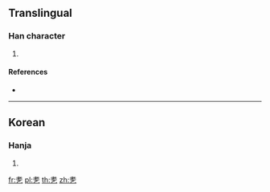==Translingual==

===Han character===
{{Han char|rn=5|rad=乙|as=06|sn=7|four=40717|canj=JPN|ids=⿱老乙}}

# {{defn|Han|sort=乙06}}

====References====
* {{Han ref|kx=0084.161|dkj=|dj=|hdz=|uh=3417|ud=13335|bh=|bd=}}

----

==Korean==

===Hanja===
{{ko-hanja|hangeul=놀|rv=nol|mr=nol|y=nol}}

# {{defn|lang=ko|sort=乙06}}

[[fr:㐗]]
[[pl:㐗]]
[[th:㐗]]
[[zh:㐗]]